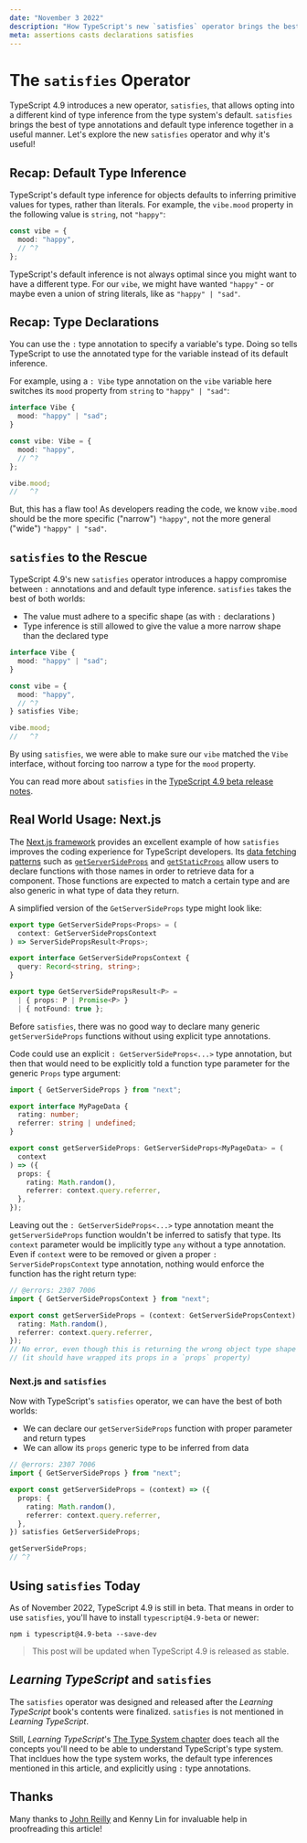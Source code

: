 ```yaml
---
date: "November 3 2022"
description: "How TypeScript's new `satisfies` operator brings the best of type annotations and default type inference."
meta: assertions casts declarations satisfies
---
```



# The `satisfies` Operator

TypeScript 4.9 introduces a new operator, `satisfies`, that allows opting into a different kind of type inference from the type system's default.
`satisfies` brings the best of type annotations and default type inference together in a useful manner.
Let's explore the new `satisfies` operator and why it's useful!

## Recap: Default Type Inference

TypeScript's default type inference for objects defaults to inferring primitive values for types, rather than literals.
For example, the `vibe.mood` property in the following value is `string`, not `"happy"`:

```ts twoslash
const vibe = {
  mood: "happy",
  // ^?
};
```

TypeScript's default inference is not always optimal since you might want to have a different type.
For our `vibe`, we might have wanted `"happy"` - or maybe even a union of string literals, like as `"happy" | "sad"`.

## Recap: Type Declarations

You can use the `:` type annotation to specify a variable's type.
Doing so tells TypeScript to use the annotated type for the variable instead of its default inference.

For example, using a `: Vibe` type annotation on the `vibe` variable here switches its `mood` property from `string` to `"happy" | "sad"`:

```ts twoslash
interface Vibe {
  mood: "happy" | "sad";
}

const vibe: Vibe = {
  mood: "happy",
  // ^?
};

vibe.mood;
//   ^?
```

But, this has a flaw too!
As developers reading the code, we know `vibe.mood` should be the more specific ("narrow") `"happy"`, not the more general ("wide") `"happy" | "sad"`.

## `satisfies` to the Rescue

TypeScript 4.9's new `satisfies` operator introduces a happy compromise between `:` annotations and and default type inference.
`satisfies` takes the best of both worlds:

- The value must adhere to a specific shape (as with `:` declarations )
- Type inference is still allowed to give the value a more narrow shape than the declared type

```ts twoslash
interface Vibe {
  mood: "happy" | "sad";
}

const vibe = {
  mood: "happy",
  // ^?
} satisfies Vibe;

vibe.mood;
//   ^?
```

By using `satisfies`, we were able to make sure our `vibe` matched the `Vibe` interface, without forcing too narrow a type for the `mood` property.

You can read more about `satisfies` in the [TypeScript 4.9 beta release notes](https://devblogs.microsoft.com/typescript/announcing-typescript-4-9-beta/#hamilton).

## Real World Usage: Next.js

The [Next.js framework](https://nextjs.org) provides an excellent example of how `satisfies` improves the coding experience for TypeScript developers.
Its [data fetching patterns](https://nextjs.org/docs/basic-features/data-fetching) such as [`getServerSideProps`](https://nextjs.org/docs/basic-features/data-fetching/get-server-side-props) and [`getStaticProps`](https://nextjs.org/docs/basic-features/data-fetching/get-static-props) allow users to declare functions with those names in order to retrieve data for a component.
Those functions are expected to match a certain type and are also generic in what type of data they return.

A simplified version of the `GetServerSideProps` type might look like:

```ts
export type GetServerSideProps<Props> = (
  context: GetServerSidePropsContext
) => ServerSidePropsResult<Props>;

export interface GetServerSidePropsContext {
  query: Record<string, string>;
}

export type GetServerSidePropsResult<P> =
  | { props: P | Promise<P> }
  | { notFound: true };
```

Before `satisfies`, there was no good way to declare many generic `getServerSideProps` functions without using explicit type annotations.

Code could use an explicit `: GetServerSideProps<...>` type annotation, but then that would need to be explicitly told a function type parameter for the generic `Props` type argument:

```ts
import { GetServerSideProps } from "next";

export interface MyPageData {
  rating: number;
  referrer: string | undefined;
}

export const getServerSideProps: GetServerSideProps<MyPageData> = (
  context
) => ({
  props: {
    rating: Math.random(),
    referrer: context.query.referrer,
  },
});
```

Leaving out the `: GetServerSideProps<...>` type annotation meant the `getServerSideProps` function wouldn't be inferred to satisfy that type.
Its `context` parameter would be implicitly type `any` without a type annotation.
Even if `context` were to be removed or given a proper `: ServerSidePropsContext` type annotation, nothing would enforce the function has the right return type:

```ts twoslash
// @errors: 2307 7006
import { GetServerSidePropsContext } from "next";

export const getServerSideProps = (context: GetServerSidePropsContext) => ({
  rating: Math.random(),
  referrer: context.query.referrer,
});
// No error, even though this is returning the wrong object type shape
// (it should have wrapped its props in a `props` property)
```

### Next.js and `satisfies`

Now with TypeScript's `satisfies` operator, we can have the best of both worlds:

- We can declare our `getServerSideProps` function with proper parameter and return types
- We can allow its `props` generic type to be inferred from data

```ts twoslash
// @errors: 2307 7006
import { GetServerSideProps } from "next";

export const getServerSideProps = (context) => ({
  props: {
    rating: Math.random(),
    referrer: context.query.referrer,
  },
}) satisfies GetServerSideProps;

getServerSideProps;
// ^?
```

## Using `satisfies` Today

As of November 2022, TypeScript 4.9 is still in beta.
That means in order to use `satisfies`, you'll have to install `typescript@4.9-beta` or newer:

```shell
npm i typescript@4.9-beta --save-dev
```

> This post will be updated when TypeScript 4.9 is released as stable.

## _Learning TypeScript_ and `satisfies`

The `satisfies` operator was designed and released after the _Learning TypeScript_ book's contents were finalized.
`satisfies` is not mentioned in _Learning TypeScript_.

Still, _Learning TypeScript_'s [The Type System chapter](http://localhost:3000/the-type-system) does teach all the concepts you'll need to be able to understand TypeScript's type system.
That incldues how the type system works, the default type inferences mentioned in this article, and explicitly using `:` type annotations.

## Thanks

Many thanks to [John Reilly](https://twitter.com/johnny_reilly) and Kenny Lin for invaluable help in proofreading this article!
